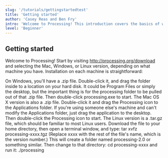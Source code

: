 ```yaml
---
slug: '/tutorials/gettingstartedtest'
title: 'Getting started'
author: 'Casey Reas and Ben Fry'
intro: 'Welcome to Processing! This introduction covers the basics of writing Processing code.'
level: 'Beginner'
---
```


## Getting started

Welcome to Processing! Start by visiting http://processing.org/download and selecting the Mac, Windows, or Linux version, depending on what machine you have. Installation on each machine is straightforward:

On Windows, you'll have a .zip file. Double-click it, and drag the folder inside to a location on your hard disk. It could be Program Files or simply the desktop, but the important thing is for the processing folder to be pulled out of that .zip file. Then double-click processing.exe to start.
The Mac OS X version is also a .zip file. Double-click it and drag the Processing icon to the Applications folder. If you're using someone else's machine and can't modify the Applications folder, just drag the application to the desktop. Then double-click the Processing icon to start.
The Linux version is a .tar.gz file, which should be familiar to most Linux users. Download the file to your home directory, then open a terminal window, and type:
tar xvfz processing-xxxx.tgz
(Replace xxxx with the rest of the file's name, which is the version number.) This will create a folder named processing-2.0 or something similar. Then change to that directory:
cd processing-xxxx
and run it:
./processing
